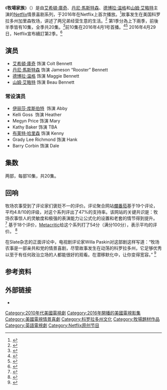 {{Untranslated-jargon|time=2017-02-27}}
《'''牧場家族'''》（{{lang-en|'''''The Ranch'''''}}）是由[[艾希頓·庫奇|艾希頓·庫奇]]、[[丹尼·馬斯特森|丹尼·馬斯特森]]、[[德博拉·温格|德博拉·温格]]和[[山姆·艾略特|山姆·艾略特]]主演的[[Netflix|Netflix]]情景喜剧系列，于2016年在Netflix上首次播放。<ref>{{Cite web|url=http://variety.com/2015/digital/news/ashton-kutcher-danny-masterson-netflix-the-ranch-1201522085/|title=Ashton Kutcher, Danny Masterson Team For Netflix Comedy ‘The Ranch’|accessdate=June 22, 2015|date=June 17, 2015|publisher=Variety|archive-date=2021-02-25|archive-url=https://web.archive.org/web/20210225100403/https://variety.com/2015/digital/news/ashton-kutcher-danny-masterson-netflix-the-ranch-1201522085/|dead-url=no}}</ref>故事发生在美国科罗拉多州加里森牧场，讲述了两兄弟经营生意的生活。<ref>{{Cite web|url=http://deadline.com/2015/06/ashton-kutcher-danny-masterson-netflix-comedy-series-the-ranch-1201446202/|title=Ashton Kutcher & Danny Masterson To Star In Netflix Series From ‘2.5 Men’ Duo|accessdate=June 22, 2015|date=June 17, 2015|publisher=Deadline|archive-date=2021-06-29|archive-url=https://web.archive.org/web/20210629084643/https://deadline.com/2015/06/ashton-kutcher-danny-masterson-netflix-comedy-series-the-ranch-1201446202/|dead-url=no}}</ref> 第1季分為上下兩季，前後半季皆有10集，全季共20集。<ref>{{Cite web|url=http://uk.ign.com/articles/2015/06/17/ashton-kutcher-and-danny-masterson-starring-in-new-netflix-sitcom-the-ranch|title=ASHTON KUTCHER AND DANNY MASTERSON STARRING IN NEW NETFLIX SITCOM, THE RANCH|accessdate=June 22, 2015|date=June 17, 2015|publisher=IGN}}</ref>前10集在2016年4月1号首播。<ref>{{Cite web|url=http://deadline.com/2016/01/netflix-premiere-dates-orange-is-the-new-black-flaked-stranger-thing-sunbreakable-kimmy-schmidt-1201684671/|title=Netflix Unveils Premiere Dates For ‘Orange Is The New Black,’ ‘The Get Down,’ ‘Flaked’ And Others|author=Lisa de Moraes|date=January 17, 2016|publisher=[[Deadline.com|Deadline.com]]|access-date=2016-04-04|archive-date=2017-02-16|archive-url=https://web.archive.org/web/20170216103345/http://deadline.com/2016/01/netflix-premiere-dates-orange-is-the-new-black-flaked-stranger-thing-sunbreakable-kimmy-schmidt-1201684671/|dead-url=no}}</ref><ref>{{Cite web|url=http://www.thefutoncritic.com/showatch/ranch-netflix/listings/|title=Shows A-Z - ranch, the on netflix|date=April 1, 2016|publisher=[[The_Futon_Critic|The Futon Critic]]}}</ref> 2016年4月29日，Netflix宣布續訂第2季。<ref name="THR2">{{cite web | url=http://www.hollywoodreporter.com/live-feed/netflix-renews-ranch-season-2-889025 | title=Netflix Renews 'The Ranch' for Season 2 | author=Stanhope, Kate | publisher=[[荷里活報道|好萊塢報導]] | date=29 April 2016 | accessdate=30 April 2016 | archive-date=2021-01-26 | archive-url=https://web.archive.org/web/20210126190340/https://www.hollywoodreporter.com/live-feed/netflix-renews-ranch-season-2-889025 | dead-url=no }}</ref>

== 演员 ==
* [[艾希頓·庫奇|艾希頓·庫奇]] 饰演 Colt Bennett
* [[丹尼·馬斯特森|丹尼·馬斯特森]] 饰演 Jameson “Rooster” Bennett
* [[德博拉·温格|德博拉·温格]] 饰演 Maggie Bennett
* [[山姆·艾略特|山姆·艾略特]] 饰演 Beau Bennett

=== 常设演员 ===
* [[伊丽莎·库斯伯特|伊丽莎·库斯伯特]]  饰演 Abby
* Kelli Goss  饰演 Heather
* Megyn Price 饰演 Mary
* Kathy Baker 饰演 TBA
* [[布莱特·哈里森|布莱特·哈里森]] 饰演 Kenny
* Grady Lee Richmond 饰演 Hank
* Barry Corbin 饰演 Dale

== 集数 ==
两部，每部10集，共20集。

== 回响 ==
<span>牧场农事受到了评论家们褒贬不一的评价。评论聚合网站[[爛番茄|爛番茄]]基于19个评论，平均4.8/10的评级，对这个系列评出了47%的支持率。该网站的关键共识是：牧场农事惊人的灵敏度和极强的表演能力让公式化的设置和老套的情节得到提升。</span><ref>{{Cite web|url=http://www.rottentomatoes.com/tv/the-ranch/s01/|title=The Ranch: Season 1|accessdate=April 1, 2016|publisher=[[Rotten_Tomatoes|Rotten Tomatoes]]|archive-date=2020-12-03|archive-url=https://web.archive.org/web/20201203232156/https://www.rottentomatoes.com/tv/the-ranch/s01|dead-url=no}}</ref> 基于18个评价，[[Metacritic|Metacritic]]给这个系列打了54分（满分100分），表示平均的评价。 <ref>{{Cite web|url=http://www.metacritic.com/tv/the-ranch|title=The Ranch - Season 1|accessdate=April 2, 2016|work=Metacritic|archive-date=2020-11-30|archive-url=https://web.archive.org/web/20201130114657/https://www.metacritic.com/tv/the-ranch|dead-url=no}}</ref>

<span>在Slate杂志的正面评论中，</span>电视剧评论家Willa Paskin对这部剧这样写道：“牧场农事是一部亲共和党的情景喜剧，尽管故事发生在动荡的科罗拉多州，它足够优秀以至于有任何政治立场的人都能很好的观看。在潜移默化中，让你变得宽容。”
<ref name="Sl">{{Cite web|url=http://www.slate.com/articles/arts/television/2016/03/netflix_s_the_ranch_with_ashton_kutcher_reviewed.html|title=Netflix’s new multicamera sitcom is engineered to compete with network TV. And it’s good.|accessdate=1 April 2016|author=Paskin, Willa|date=28 March 2016|publisher=''[[Slate_(magazine)|Slate (magazine)]]''|archive-date=2016-03-31|archive-url=https://web.archive.org/web/20160331115007/http://www.slate.com/articles/arts/television/2016/03/netflix_s_the_ranch_with_ashton_kutcher_reviewed.html|dead-url=no}}</ref>

== 参考资料 ==
{{Reflist}}

==外部链接==
* {{netflix title|80077977}}

{{Netflix current}}

{{DEFAULTSORT:The Ranch}}
[[Category:2010年代美國電視劇|Category:2010年代美國電視劇]]
[[Category:2016年開播的美國電視影集|Category:2016年開播的美國電視影集]]
[[Category:美國電視情景喜劇|Category:美國電視情景喜劇]]
[[Category:科罗拉多州文化|Category:科罗拉多州文化]]
[[Category:牧場題材作品|Category:牧場題材作品]]
[[Category:英語電視劇|Category:英語電視劇]]
[[Category:Netflix原创节目|Category:Netflix原创节目]]